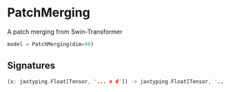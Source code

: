 
# PatchMerging

A patch merging from Swin-Transformer

```python copy
model = PatchMerging(dim=96)
```

## Signatures
```rust
(x: jaxtyping.Float[Tensor, '... n d']) -> jaxtyping.Float[Tensor, '... n/4 d*2']
```
